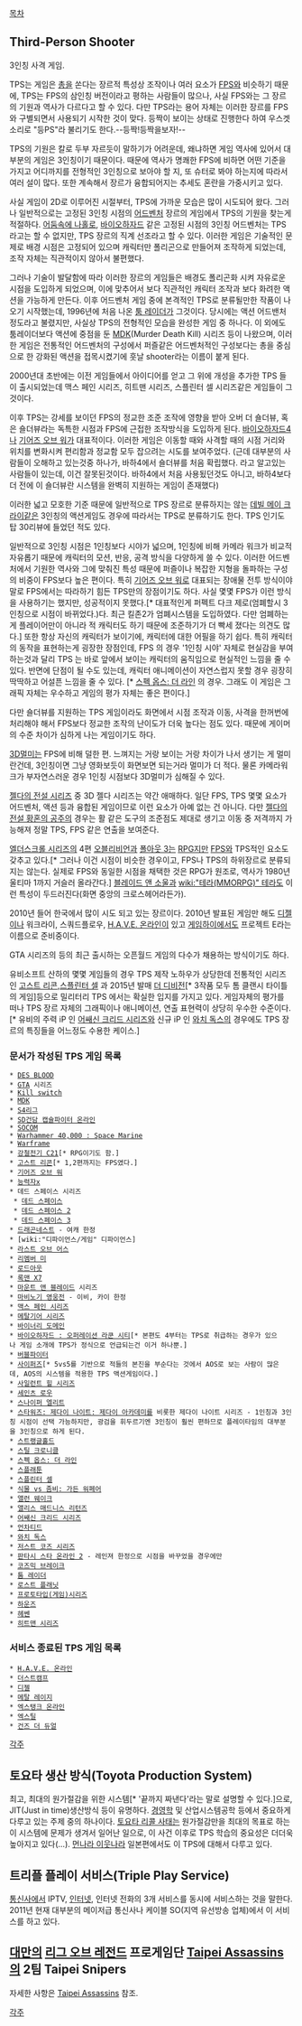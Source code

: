 [[목차]]

== Third-Person Shooter ==
3인칭 사격 게임.

TPS는 게임은 [[총]]을 쏜다는 장르적 특성상 조작이나 여러 요소가 [[FPS]]와 비슷하기 때문에, TPS는 FPS의 삼인칭 버전이라고 평하는 사람들이 많으나, 사실 FPS와는 그 장르의 기원과 역사가 다르다고 할 수 있다. 다만 TPS라는 용어 자체는 이러한 장르를 FPS와 구별되면서 사용되기 시작한 것이 맞다. 등짝이 보이는 상태로 진행한다 하여 우스겟소리로 "등PS"라 불리기도 한다.--등짝!등짝을보자!--

TPS의 기원은 칼로 두부 자르듯이 말하기가 어려운데, 왜냐하면 게임 역사에 있어서 대부분의 게임은 3인칭이기 때문이다. 때문에 역사가 명쾌한 FPS에 비하면 어떤 기준을 가지고 어디까지를 전형적인 3인칭으로 보아야 할 지, 또 슈터로 봐야 하는지에 따라서 여러 설이 많다. 또한 계속해서 장르가 융합되어지는 추세도 혼란을 가중시키고 있다.

사실 게임이 2D로 이루어진 시절부터, TPS에 가까운 모습은 많이 시도되어 왔다. 그러나 일반적으로는 고정된 3인칭 시점의 [[어드벤처]] 장르의 게임에서 TPS의 기원을 찾는게 적절하다. [[어둠속에 나홀로]], [[바이오하자드]] 같은 고정된 시점의 3인칭 어드벤처는 TPS라고는 할 수 없지만, TPS 장르의 직계 선조라고 할 수 있다. 이러한 게임은 기술적인 문제로 배경 시점은 고정되어 있으며 캐릭터만 폴리곤으로 만들어져 조작하게 되었는데, 조작 자체는 직관적이지 않아서 불편했다.

그러나 기술이 발달함에 따라 이러한 장르의 게임들은 배경도 폴리곤화 시켜 자유로운 시점을 도입하게 되었으며, 이에 맞추어서 보다 직관적인 캐릭터 조작과 보다 화려한 액션을 가능하게 만든다. 이후 어드벤처 게임 중에 본격적인 TPS로 분류될만한 작품이 나오기 시작했는데, 1996년에 처음 나온 [[툼 레이더]]가 그것이다. 당시에는 액션 어드밴처 정도라고 불렸지만, 사실상 TPS의 전형적인 모습을 완성한 게임 중 하나다. 이 외에도 툼레이더보다 액션에 중점을 둔 [[MDK]](Murder Death Kill) 시리즈 등이 나왔으며, 이러한 게임은 전통적인 어드벤처의 구성에서 퍼즐같은 어드벤처적인 구성보다는 총을 중심으로 한 강화된 액션을 접목시켰기에 훗날 shooter라는 이름이 붙게 된다.

2000년대 초반에는 이전 게임들에서 아이디어를 얻고 그 위에 개성을 추가한 TPS 들이 출시되었는데 맥스 페인 시리즈, 히트맨 시리즈, 스플린터 셀 시리즈같은 게임들이 그것이다.

이후 TPS는 강세를 보이던 FPS의 정교한 조준 조작에 영향을 받아 오버 더 숄더뷰, 혹은 숄더뷰라는 독특한 시점과 FPS에 근접한 조작방식을 도입하게 된다. [[바이오하자드4]]나 [[기어즈 오브 워]]가 대표적이다. 이러한 게임은 이동할 때와 사격할 때의 시점 거리와 위치를 변화시켜 편리함과 정교함 모두 잡으려는 시도를 보여주었다.
(근데 대부분의 사람들이 오해하고 있는것중 하나가, 바하4에서 숄더뷰를 처음 확립했다. 라고 알고있는 사람들이 있는데,
이건 잘못된것이다. 바하4에서 처음 사용됬던것도 아니고, 바하4보다 더 전에 이 숄더뷰란 시스템을 완벽히 지원하는 게임이 존재했다)

이러한 넓고 모호한 기준 때문에 일반적으로 TPS 장르로 분류하지는 않는 [[데빌 메이 크라이]]같은 3인칭의 액션게임도 경우에 따라서는 TPS로 분류하기도 한다. TPS 인기도 탑 30리뷰에 들었던 적도 있다.

일반적으로 3인칭 시점은 1인칭보다 시야가 넓으며, 1인칭에 비해 카메라 워크가 비교적 자유롭기 때문에 캐릭터의 모션, 반응, 공격 방식을 다양하게 쓸 수 있다. 이러한 어드벤처에서 기원한 역사와 그에 맞춰진 특성 때문에 퍼즐이나 복잡한 지형을 돌파하는 구성의 비중이 FPS보다 높은 편이다. 특히 [[기어즈 오브 워]]로 대표되는 장애물 전투 방식이야 말로 FPS에서는 따라하기 힘든 TPS만의 장점이기도 하다. 사실 몇몇 FPS가 이런 방식을 사용하기는 했지만, 성공적이지 못했다.[* 대표적인게 퍼펙트 다크 제로(엄폐할시 3인칭으로 시점이 바뀌었다.)다. 최근 킬존2가 엄폐시스템을 도입하였다. 다만 엄폐하는게 플레이어만이 아니라 적 캐릭터도 하기 때문에 조준하기가 더 빡세 졌다는 의견도 많다.] 또한 항상 자신의 캐릭터가 보이기에, 캐릭터에 대한 어필을 하기 쉽다. 특히 캐릭터의 동작을 표현하는게 굉장한 장점인데, FPS 의 경우 '1인칭 시야' 자체로 현실감을 부여하는것과 달리 TPS 는 바로 앞에서 보이는 캐릭터의 움직임으로 현실적인 느낌을 줄 수 있다. 반면에 단점이 될 수도 있는데, 캐릭터 애니메이션이 자연스럽지 못할 경우 굉장히 딱딱하고 어설픈 느낌을 줄 수 있다. [* [[스펙 옵스: 더 라인]] 의 경우. 그래도 이 게임은 그래픽 자체는 우수하고 게임의 평가 자체는 좋은 편이다.]

다만 숄더뷰를 지원하는 TPS 게임이라도 화면에서 시점 조작과 이동, 사격을 한꺼번에 처리해야 해서 FPS보다 정교한 조작의 난이도가 더욱 높다는 점도 있다. 때문에 게이머의 수준 차이가 심하게 나는 게임이기도 하다.

[[3D멀미]]는 FPS에 비해 덜한 편. 느껴지는 거랑 보이는 거랑 차이가 나서 생기는 게 멀미란건데, 3인칭이면 그냥 영화보듯이 화면보면 되는거라 멀미가 더 적다. 물론 카메라워크가 부자연스러운 경우 1인칭 시점보다 3D멀미가 심해질 수 있다.

[[젤다의 전설 시리즈]] 중 3D 젤다 시리즈는 약간 애매하다. 일단 FPS, TPS 몇몇 요소가 어드벤처, 액션 등과 융합된 게임이므로 이런 요소가 아예 없는 건 아니다. 다만 [[젤다의 전설 황혼의 공주]]의 경우는 활 같은 도구의 조준점도 제대로 생기고 이동 중 저격까지 가능해져 정말 TPS, FPS 같은 연출을 보여준다.

[[엘더스크롤 시리즈]]의 4편 [[오블리비언]]과 [[폴아웃 3]]는 [[RPG]]지만 [[FPS]]와 TPS적인 요소도 갖추고 있다.[* 그러나 이건 시점이 비슷한 경우이고, FPS나 TPS의 하위장르로 분류되지는 않는다. 실제로 FPS와 동일한 시점을 채택한 것은 RPG가 원조로, 역사가 1980년 울티마 1까지 거슬러 올라간다.] [[블레이드 앤 소울]]과 [[wiki:"테라(MMORPG)" 테라]]도 이런 특성이 두드러진다(화면 중앙의 크로스헤어라든가).

2010년 들어 한국에서 많이 시도 되고 있는 장르이다. 2010년 발표된 게임만 해도 [[디젤]]이나 워크라이, 스쿼드플로우, [[H.A.V.E. 온라인]]이 있고 [[게임하이]]에서도 프로젝트 E라는 이름으로 준비중이다.

GTA 시리즈의 등의 최근 출시하는 오픈월드 게임의 다수가 채용하는 방식이기도 하다.

유비소프트 산하의 몇몇 게임들의 경우 TPS 제작 노하우가 상당한데 전통적인 시리즈인 [[고스트 리콘]],[[스플린터 셀]] 과 2015년 발매 [[더 디비전]][* 3작품 모두 톰 클랜시 타이틀의 게임]등으로 밀리터리 TPS 에서는 확실한 입지를 가지고 있다. 게임자체의 평가를 떠나 TPS 장르 자체의 그래픽이나 애니메이션, 연출 표현력이 상당히 우수한 수준이다.[* 유비의 주력 iP 인 [[어쌔신 크리드 시리즈]]와 신규 iP 인 [[와치 독스]]의 경우에도 TPS 장르의 특징들을 어느정도 수용한 케이스.]

=== 문서가 작성된 TPS 게임 목록 ===
 * [[DES BLOOD]]
 * [[GTA]] 시리즈
 * [[Kill switch]]
 * [[MDK]]
 * [[S4리그]]
 * [[SD건담 캡슐파이터 온라인]]
 * [[SOCOM]]
 * [[Warhammer 40,000 : Space Marine]]
 * [[Warframe]]
 * [[강철전기 C21]][* RPG이기도 함.]
 * [[고스트 리콘]][* 1,2편까지는 FPS였다.]
 * [[기어즈 오브 워]]
 * [[능력자x]]
 * 데드 스페이스 시리즈
  * [[데드 스페이스]]
  * [[데드 스페이스 2]]
  * [[데드 스페이스 3]]
 * [[드래곤네스트]] - 여캐 한정
 * [wiki:"디파이언스/게임" 디파이언스]
 * [[라스트 오브 어스]]
 * [[리멤버 미]]
 * [[로드아웃]]
 * [[록맨 X7]]
 * [[마운트 앤 블레이드]] 시리즈
 * [[마비노기 영웅전]] - 이비, 카이 한정
 * [[맥스 페인 시리즈]]
 * [[메탈기어 시리즈]]
 * [[바이너리 도메인]]
 * [[바이오하자드 : 오퍼레이션 라쿤 시티]][* 본편도 4부터는 TPS로 취급하는 경우가 있으나 게임 소개에 TPS가 정식으로 언급되는건 이거 하나뿐.]
 * [[버블파이터]]
 * [[사이퍼즈]][* 5vs5를 기반으로 적들의 본진을 부순다는 것에서 AOS로 보는 사람이 많은데, AOS의 시스템을 적용한 TPS 액션게임이다.]
 * [[사일런트 힐 시리즈]]
 * [[세인츠 로우]]
 * [[스나이퍼 엘리트]]
 * [[스타워즈: 제다이 나이트: 제다이 아카데미]]를 비롯한 제다이 나이트 시리즈 - 1인칭과 3인칭 시점이 선택 가능하지만, 광검을 휘두르기엔 3인칭이 훨씬 편하므로 플레이타임의 대부분을 3인칭으로 하게 된다.
 * [[스트랭글홀드]]
 * [[스틸 크로니클]] 
 * [[스펙 옵스: 더 라인]]
 * [[스플래툰]]
 * [[스플린터 셀]]
 * [[식물 vs 좀비: 가든 워페어]]
 * [[앨런 웨이크]]
 * [[앨리스 매드니스 리턴즈]]
 * [[어쌔신 크리드 시리즈]]
 * [[언차티드]]
 * [[와치 독스]]
 * [[저스트 코즈 시리즈]]
 * [[판타시 스타 온라인 2]] - 레인져 한정으로 시점을 바꾸었을 경우에만
 * [[코즈믹 브레이크]]
 * [[툼 레이더]]
 * [[로스트 플래닛]]
 * [[프로토타입(게임)]]시리즈
 * [[하운즈]]
 * [[헤쎈]]
 * [[히트맨 시리즈]]

=== 서비스 종료된 TPS 게임 목록 ===
 * [[H.A.V.E. 온라인]]
 * [[더스트캠프]]
 * [[디젤]]
 * [[메탈 레이지]]
 * [[엑스탱크 온라인]]
 * [[엑스틸]]
 * [[건즈 더 듀얼]]

[[각주]]

== 토요타 생산 방식(Toyota Production System) ==
최고, 최대의 원가절감을 위한 시스템[* '끝까지 짜낸다'라는 말로 설명할 수 있다.]으로, JIT(Just in time)생산방식 등이 유명하다. [[경영학]] 및 산업시스템공학 등에서 중요하게 다루고 있는 주제 중의 하나이다. [[토요타 리콜 사태]]는 원가절감만을 최대의 목표로 하는 이 시스템에 문제가 생겨서 일어난 일으로, 이 사건 이후로 TPS 학습의 중요성은 더더욱 높아지고 있다(…). [[먼나라 이웃나라]] 일본편에서도 이 TPS에 대해서 다루고 있다.

== 트리플 플레이 서비스(Triple Play Service) ==
[[통신사]]에서 IPTV, [[인터넷]], 인터넷 전화의 3개 서비스를 동시에 서비스하는 것을 말한다. 2011년 현재 대부분의 메이저급 통신사나 케이블 SO(지역 유선방송 업체)에서 이 서비스를 하고 있다.

== [[대만]]의 [[리그 오브 레전드]] 프로게임단 [[Taipei Assassins]]의 2팀 Taipei Snipers ==
자세한 사항은 [[Taipei Assassins]] 참조.

[[각주]]
